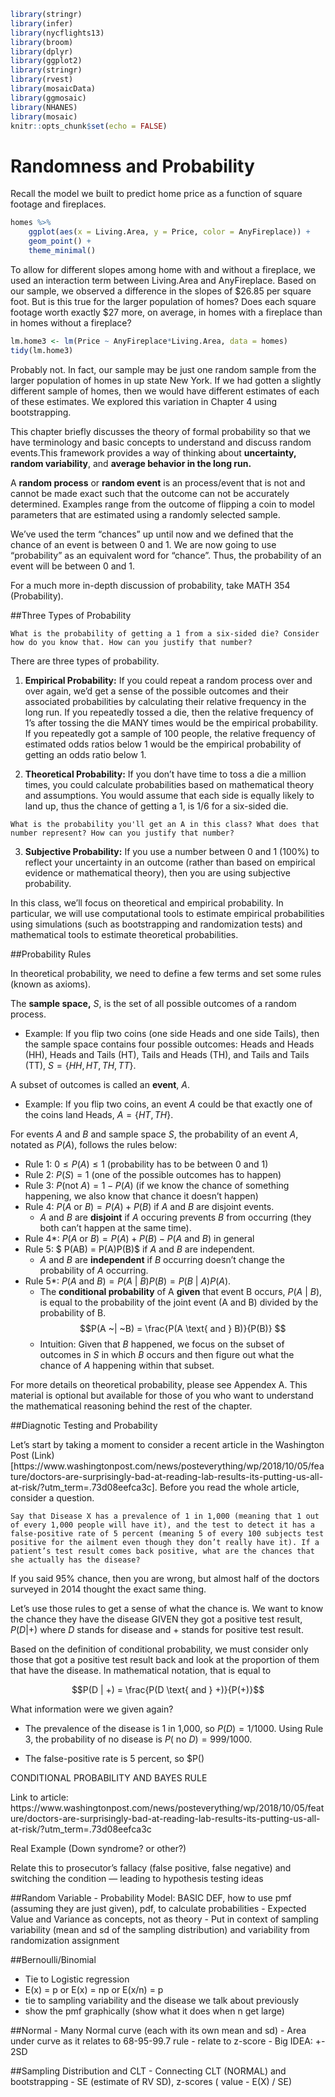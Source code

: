 
```r
library(stringr)
library(infer)
library(nycflights13)
library(broom)
library(dplyr)
library(ggplot2)
library(stringr)
library(rvest)
library(mosaicData) 
library(ggmosaic)
library(NHANES)
library(mosaic)
knitr::opts_chunk$set(echo = FALSE)
```

# Randomness and Probability

Recall the model we built to predict home price as a function of square footage and fireplaces. 

```r
homes %>%
    ggplot(aes(x = Living.Area, y = Price, color = AnyFireplace)) + 
    geom_point() +
    theme_minimal()
```

To allow for different slopes among home with and without a fireplace, we used an interaction term between Living.Area and AnyFireplace. Based on our sample, we observed a difference in the slopes of $26.85 per square foot. But is this true for the larger population of homes? Does each square footage worth exactly \$27 more, on average, in homes with a fireplace than in homes without a fireplace?

```r
lm.home3 <- lm(Price ~ AnyFireplace*Living.Area, data = homes)
tidy(lm.home3)
```

Probably not. In fact, our sample may be just one random sample from the larger population of homes in up state New York. If we had gotten a slightly different sample of homes, then we would have different estimates of each of these estimates. We explored this variation in Chapter 4 using bootstrapping. 


This chapter briefly discusses the theory of formal probability so that we have terminology and basic concepts to understand and discuss random events.This framework provides a way of thinking about **uncertainty,** **random variability**, and **average behavior in the long run.**

A **random process** or **random event** is an process/event that is not and cannot be made exact such that the outcome can not be accurately determined. Examples range from the outcome of flipping a coin to model parameters that are estimated using a randomly selected sample. 

We've used the term "chances" up until now and we defined that the chance of an event is between 0 and 1. We are now going to use "probability" as an equivalent word for "chance". Thus, the probability of an event will be between 0 and 1.  

For a much more in-depth discussion of probability, take MATH 354 (Probability). 


##Three Types of Probability

```block
What is the probability of getting a 1 from a six-sided die? Consider how do you know that. How can you justify that number?
```

There are three types of probability.

1. **Empirical Probability:** If you could repeat a random process over and over again, we'd get a sense of the possible outcomes and their associated probabilities by calculating their relative frequency in the long run. If you repeatedly tossed a die, then the relative frequency of 1's after tossing the die MANY times would be the empirical probability. If you repeatedly got a sample of 100 people, the relative frequency of estimated odds ratios below 1 would be the empirical probability of getting an odds ratio below 1. 

2. **Theoretical Probability:** If you don't have time to toss a die a million times, you could calculate probabilities based on mathematical theory and assumptions. You would assume that each side is equally likely to land up, thus the chance of getting a 1, is 1/6 for a six-sided die. 

```block
What is the probability you'll get an A in this class? What does that number represent? How can you justify that number?
```

3. **Subjective Probability:** If you use a number between 0 and 1 (100%) to reflect your uncertainty in an outcome (rather than based on empirical evidence or mathematical theory), then you are using subjective probability.

In this class, we'll focus on theoretical and empirical probability. In particular, we will use computational tools to estimate empirical probabilities using simulations (such as bootstrapping and randomization tests) and mathematical tools to estimate theoretical probabilities. 

##Probability Rules

In theoretical probability, we need to define a few terms and set some rules (known as axioms).

The **sample space,**  $S$, is the set of all possible outcomes of a random process.

- Example: If you flip two coins (one side Heads and one side Tails), then the sample space contains four possible outcomes: Heads and Heads (HH), Heads and Tails (HT), Tails and Heads (TH), and Tails and Tails (TT), $S = \{HH,HT,TH,TT\}$.

A subset of outcomes is called an **event**, $A$. 

- Example: If you flip two coins, an event $A$ could be that exactly one of the coins land Heads, $A = \{HT,TH\}$.

For events $A$ and $B$ and sample space $S$, the probability of an event $A$, notated as $P(A)$, follows the rules below:

- Rule 1: $0\leq P(A)\leq 1$ (probability has to be between 0 and 1)
- Rule 2: $P(S) = 1$ (one of the possible outcomes has to happen)
- Rule 3: $P(\text{not }A) = 1 - P(A)$ (if we know the chance of something happening, we also know that chance it doesn't happen)
- Rule 4: $P(A\text{ or }B) = P(A) + P(B)$ if $A$ and $B$ are disjoint events.
  - $A$ and $B$ are **disjoint** if $A$ occuring prevents $B$ from occurring (they both can't happen at the same time).
- Rule 4*: $P(A\text{ or }B) = P(A) + P(B) - P(A\text{ and } B)$ in general
- Rule 5: $ P(A\text{ and }B) = P(A)\times P(B)$ if $A$ and $B$ are independent.
  - $A$ and $B$ are **independent** if $B$ occurring doesn't change the probability of $A$ occurring.
- Rule 5*: $P(A\text{ and }B) =P(A~|~B)P(B) = P(B~|~A)P(A)$.
  - The **conditional probability** of A **given** that event B occurs, $P(A~|~B)$, is equal to the probability of the joint event (A and B) divided by the probability of B.
$$P(A ~| ~B) = \frac{P(A \text{ and } B)}{P(B)} $$
  - Intuition: Given that $B$ happened, we focus on the subset of outcomes in $S$ in which $B$ occurs and then figure out what the chance of $A$ happening within that subset. 

For more details on theoretical probability, please see Appendex A. This material is optional but available for those of you who want to understand the mathematical reasoning behind the rest of the chapter. 

##Diagnotic Testing and Probability

Let's start by taking a moment to consider a recent article in the Washington Post (Link)[https://www.washingtonpost.com/news/posteverything/wp/2018/10/05/feature/doctors-are-surprisingly-bad-at-reading-lab-results-its-putting-us-all-at-risk/?utm_term=.73d08eefca3c]. Before you read the whole article, consider a question.

```block
Say that Disease X has a prevalence of 1 in 1,000 (meaning that 1 out of every 1,000 people will have it), and the test to detect it has a false-positive rate of 5 percent (meaning 5 of every 100 subjects test positive for the ailment even though they don’t really have it). If a patient’s test result comes back positive, what are the chances that she actually has the disease?
```

If you said 95% chance, then you are wrong, but almost half of the doctors surveyed in 2014 thought the exact same thing.

Let's use those rules to get a sense of what the chance is. We want to know the chance they have the disease GIVEN they got a positive test result, $P(D | +)$ where $D$ stands for disease and $+$ stands for positive test result.

Based on the definition of conditional probability, we must consider only those that got a positive test result back and look at the proportion of them that have the disease. In mathematical notation, that is equal to

$$P(D | +) = \frac{P(D \text{ and } +)}{P(+)}$$

What information were we given again? 

- The prevalence of the disease is 1 in 1,000, so $P(D) = 1/1000$. Using Rule 3, the probability of no disease is $P(\text{ no }D) = 999/1000$.

- The false-positive rate is 5 percent, so $P()





CONDITIONAL PROBABILITY AND BAYES RULE

Link to article: https://www.washingtonpost.com/news/posteverything/wp/2018/10/05/feature/doctors-are-surprisingly-bad-at-reading-lab-results-its-putting-us-all-at-risk/?utm_term=.73d08eefca3c



Real Example (Down syndrome? or other?)


Relate this to prosecutor's fallacy (false positive, false negative) and switching the condition
 --- leading to hypothesis testing ideas
 


##Random Variable
- Probability Model: BASIC DEF, how to use pmf (assuming they are just given), pdf, to calculate probabilities
- Expected Value and Variance as concepts, not as theory
- Put in context of sampling variability (mean and sd of the sampling distribution) and variability from randomization assignment



##Bernoulli/Binomial

- Tie to Logistic regression
- E(x) = p or E(x) = np or E(x/n) = p
- tie to sampling variability and the disease we talk about previously
- show the pmf graphically (show what it does when n get large)

##Normal
- Many Normal curve (each with its own mean and sd)
- Area under curve as it relates to 68-95-99.7 rule
- relate to z-score
- Big IDEA: +- 2SD


##Sampling Distribution and CLT
- Connecting CLT (NORMAL) and bootstrapping
- SE (estimate of RV SD), z-scores ( value - E(X) / SE)





